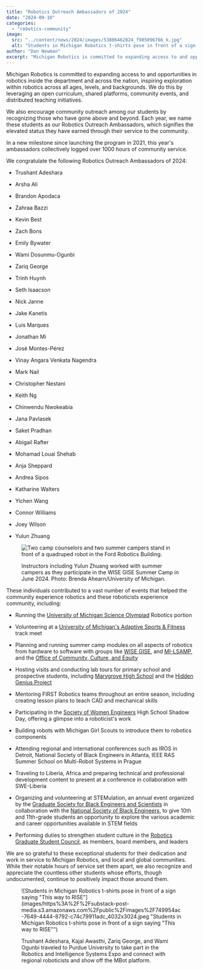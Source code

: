 ```yaml
---
title: "Robotics Outreach Ambassadors of 2024"
date: "2024-09-10"
categories: 
  - "robotics-community"
image: 
  src: "../content/news/2024/images/53806462824_f985096766_k.jpg"
  alt: "Students in Michigan Robotics t-shirts pose in front of a sign saying 'This way to RISE'"
author: "Dan Newman"
excerpt: "Michigan Robotics is committed to expanding access to and opportunities in robotics inside the department and across the nation, inspiring exploration within robotics across all ages, levels, and backgrounds."
---
```


<figure>
<VideoCenter url="https://youtube.com/shorts/W0MdweZPwbE" caption="High schoolers from the School at Marygrove in Detroit visited in June 2024, where they got hands-on experiences with quadruped robots, using augmented reality to control robots, and an overview of our MBot educational robotics platform." />

</figure>

Michigan Robotics is committed to expanding access to and opportunities in robotics inside the department and across the nation, inspiring exploration within robotics across all ages, levels, and backgrounds. We do this by leveraging an open curriculum, shared platforms, community events, and distributed teaching initiatives.

We also encourage community outreach among our students by recognizing those who have gone above and beyond. Each year, we name these students as our Robotics Outreach Ambassadors, which signifies the elevated status they have earned through their service to the community.

In a new milestone since launching the program in 2021, this year's ambassadors collectively logged over 1000 hours of community service.


We congratulate the following Robotics Outreach Ambassadors of 2024:

- Trushant Adeshara

- Arsha Ali

- Brandon Apodaca

- Zahraa Bazzi

- Kevin Best

- Zach Bons

- Emily Bywater

- Wami Dosunmu-Ogunbi

- Zariq George

- Trinh Huynh

- Seth Isaacson

- Nick Janne

- Jake Kanetis

- Luis Marques

- Jonathan Mi

- José Montes-Pérez

- Vinay Angara Venkata Nagendra

- Mark Nail

- Christopher Nestani

- Keith Ng

- Chinwendu Nwokeabia

- Jana Pavlasek

- Saket Pradhan

- Abigail Rafter

- Mohamad Louai Shehab

- Anja Sheppard

- Andrea Sipos

- Katharine Walters

- Yichen Wang

- Connor Williams

- Joey Wilson

- Yulun Zhuang

<figure>

![Two camp counselors and two summer campers stand in front of a quadruped robot in the Ford Robotics Building.](images/53806462824_f985096766_k-1024x683.jpg)

<figcaption>

Instructors including Yulun Zhuang worked with summer campers as they participate in the WISE GISE Summer Camp in June 2024. Photo: Brenda Ahearn/University of Michigan.

</figcaption>

</figure>

These individuals contributed to a vast number of events that helped the community experience robotics and these roboticists experience community, including:

- Running the [University of Michigan Science Olympiad](https://www.umichscioly.org) Robotics portion

- Volunteering at a [University of Michigan's Adaptive Sports & Fitness](https://ssd.umich.edu/adaptive-sports) track meet

- Planning and running summer camp modules on all aspects of robotics from hardware to software with groups like [WISE GISE](https://wise.umich.edu/k-12-families-educators/wise-gise/), and [MI-LSAMP](https://sites.marsal.umich.edu/drpp/michigan-louis-stokes-alliance-for-minority-participation/), and the [Office of Community, Culture, and Equity](https://culture.engin.umich.edu/k-12/engineering-onramp-overview/)

- Hosting visits and conducting lab tours for primary school and prospective students, including [Marygrove High School](https://www.detroitk12.org/marygrove) and the [Hidden Genius Project](https://www.hiddengeniusproject.org)

- Mentoring FIRST Robotics teams throughout an entire season, including creating lesson plans to teach CAD and mechanical skills

- Participating in the [Society of Women Engineers](https://www.sweumich.org) High School Shadow Day, offering a glimpse into a roboticist's work

- Building robots with Michigan Girl Scouts to introduce them to robotics components

- Attending regional and international conferences such as IROS in Detroit, National Society of Black Engineers in Atlanta, IEEE RAS Summer School on Multi-Robot Systems in Prague

- Traveling to Liberia, Africa and preparing technical and professional development content to present at a conference in collaboration with SWE-Liberia

- Organizing and volunteering at STEMulation, an annual event organized by the [Graduate Society for Black Engineers and Scientists](https://gsbes.org) in collaboration with the [National Society of Black Engineers](https://nsbeum.weebly.com), to give 10th and 11th-grade students an opportunity to explore the various academic and career opportunities available in STEM fields

- Performing duties to strengthen student culture in the [Robotics Graduate Student Council](https://robotics.umich.edu/academics/current-students/robotics-graduate-student-council/), as members, board members, and leaders

We are so grateful to these exceptional students for their dedication and work in service to Michigan Robotics, and local and global communities. While their notable hours of service set them apart, we also recognize and appreciate the countless other students whose efforts, though undocumented, continue to positively impact those around them.

<figure>

![Students in Michigan Robotics t-shirts pose in front of a sign saying "This way to RISE"](images/https%3A%2F%2Fsubstack-post-media.s3.amazonaws.com%2Fpublic%2Fimages%2F749954ac-7649-4444-8792-c74c79911adc_4032x3024.jpeg "Students in Michigan Robotics t-shirts pose in front of a sign saying "This way to RISE"")

<figcaption>

Trushant Adeshara, Kajal Awasthi, Zariq George, and Wami Ogunbi traveled to Purdue University to take part in the Robotics and Intelligence Systems Expo and connect with regional roboticists and show off the MBot platform.

</figcaption>

</figure>
